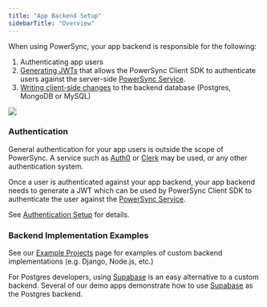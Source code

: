 ```yaml
---
title: "App Backend Setup"
sidebarTitle: "Overview"
---
```


When using PowerSync, your app backend is responsible for the following:

1. Authenticating app users
2. [Generating JWTs](/installation/authentication-setup) that allows the PowerSync Client SDK to authenticate users against the server-side [PowerSync Service](/architecture/powersync-service).
3. [Writing client-side changes](/installation/app-backend-setup/writing-client-changes) to the backend database (Postgres, MongoDB or MySQL)

<Frame caption="An overview of how PowerSync interacts with your backend application.">
  <img src="/images/powersync-docs-app-backend-setup-diagram (2).png"/>
</Frame>

### Authentication

General authentication for your app users is outside the scope of PowerSync. A service such as [Auth0](https://auth0.com/) or [Clerk](https://clerk.com/) may be used, or any other authentication system.

Once a user is authenticated against your app backend, your app backend needs to generate a JWT which can be used by PowerSync Client SDK to authenticate the user against the [PowerSync Service](/architecture/powersync-service).

See [Authentication Setup](/installation/authentication-setup) for details.

### Backend Implementation Examples

See our [Example Projects](/resources/demo-apps-example-projects#custom-backend-examples) page for examples of custom backend implementations (e.g. Django, Node.js, etc.)

For Postgres developers, using [Supabase](/integration-guides/supabase-+-powersync) is an easy alternative to a custom backend. Several of our demo apps demonstrate how to use [Supabase](https://supabase.com/) as the Postgres backend.
